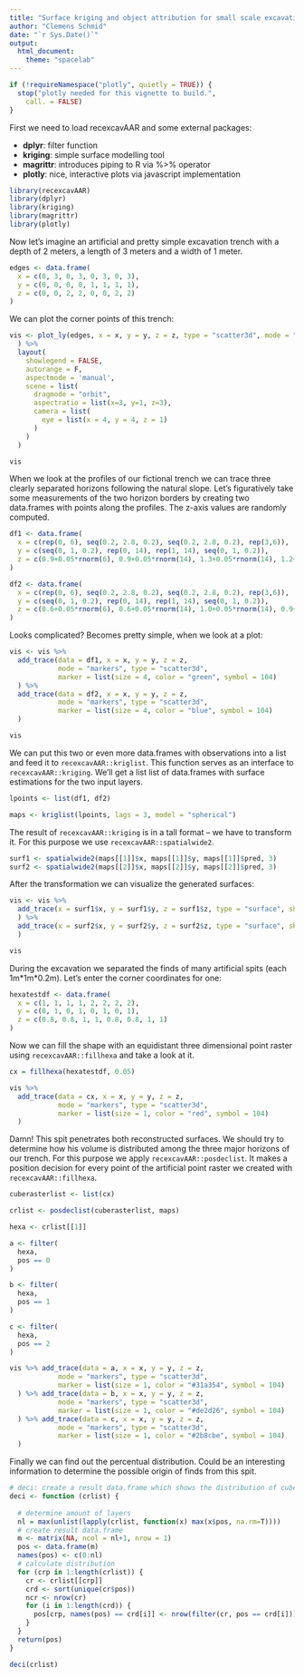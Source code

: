 ```yaml
---
title: "Surface kriging and object attribution for small scale excavations"
author: "Clemens Schmid"
date: "`r Sys.Date()`"
output:
  html_document:
    theme: "spacelab"
---
```


```r
if (!requireNamespace("plotly", quietly = TRUE)) {
  stop("plotly needed for this vignette to build.",
    call. = FALSE)
}
```

First we need to load recexcavAAR and some external packages:

- **dplyr**: filter function
- **kriging**: simple surface modelling tool
- **magrittr**: introduces piping to R via %>% operator
- **plotly**: nice, interactive plots via javascript implementation

```r
library(recexcavAAR)
library(dplyr)
library(kriging)
library(magrittr)
library(plotly)
```

Now let's imagine an artificial and pretty simple excavation trench with a depth of 2 meters, a length of 3 meters and a width of 1 meter. 

```r
edges <- data.frame(
  x = c(0, 3, 0, 3, 0, 3, 0, 3),
  y = c(0, 0, 0, 0, 1, 1, 1, 1),
  z = c(0, 0, 2, 2, 0, 0, 2, 2)
)
```

We can plot the corner points of this trench:

```r
vis <- plot_ly(edges, x = x, y = y, z = z, type = "scatter3d", mode = "markers"
  ) %>% 
  layout(
    showlegend = FALSE,
    autorange = F, 
    aspectmode = 'manual', 
    scene = list(
      dragmode = "orbit",
      aspectratio = list(x=3, y=1, z=3),
      camera = list(
        eye = list(x = 4, y = 4, z = 1) 
      )
    )
  )

vis
```

When we look at the profiles of our fictional trench we can trace three clearly separated horizons following the natural slope. Let's figuratively take some measurements of the two horizon borders by creating two data.frames with points along the profiles. The z-axis values are randomly computed.  

```r
df1 <- data.frame(
  x = c(rep(0, 6), seq(0.2, 2.8, 0.2), seq(0.2, 2.8, 0.2), rep(3,6)),
  y = c(seq(0, 1, 0.2), rep(0, 14), rep(1, 14), seq(0, 1, 0.2)), 
  z = c(0.9+0.05*rnorm(6), 0.9+0.05*rnorm(14), 1.3+0.05*rnorm(14), 1.2+0.05*rnorm(6))
)

df2 <- data.frame(
  x = c(rep(0, 6), seq(0.2, 2.8, 0.2), seq(0.2, 2.8, 0.2), rep(3,6)),
  y = c(seq(0, 1, 0.2), rep(0, 14), rep(1, 14), seq(0, 1, 0.2)),
  z = c(0.6+0.05*rnorm(6), 0.6+0.05*rnorm(14), 1.0+0.05*rnorm(14), 0.9+0.05*rnorm(6))
)
```

Looks complicated? Becomes pretty simple, when we look at a plot:

```r
vis <- vis %>%
  add_trace(data = df1, x = x, y = y, z = z, 
            mode = "markers", type = "scatter3d", 
            marker = list(size = 4, color = "green", symbol = 104)
  ) %>%
  add_trace(data = df2, x = x, y = y, z = z, 
            mode = "markers", type = "scatter3d", 
            marker = list(size = 4, color = "blue", symbol = 104)
  ) 

vis
```

We can put this two or even more data.frames with observations into a list and feed it to `recexcavAAR::kriglist`. This function serves as an interface to `recexcavAAR::kriging`. We'll get a list list of data.frames with surface estimations for the two input layers. 

```r
lpoints <- list(df1, df2)

maps <- kriglist(lpoints, lags = 3, model = "spherical")
```

The result of `recexcavAAR::kriging` is in a tall format -- we have to transform it. For this purpose we use `recexcavAAR::spatialwide2`.

```r
surf1 <- spatialwide2(maps[[1]]$x, maps[[1]]$y, maps[[1]]$pred, 3)
surf2 <- spatialwide2(maps[[2]]$x, maps[[2]]$y, maps[[2]]$pred, 3)
```

After the transformation we can visualize the generated surfaces:

```r
vis <- vis %>% 
  add_trace(x = surf1$x, y = surf1$y, z = surf1$z, type = "surface", showscale = FALSE
  ) %>%
  add_trace(x = surf2$x, y = surf2$y, z = surf2$z, type = "surface", showscale = FALSE
  ) 

vis
```

During the excavation we separated the finds of many artificial spits (each 1m\*1m\*0.2m). Let's enter the corner coordinates for one:

```r
hexatestdf <- data.frame(
  x = c(1, 1, 1, 1, 2, 2, 2, 2),
  y = c(0, 1, 0, 1, 0, 1, 0, 1),
  z = c(0.8, 0.8, 1, 1, 0.8, 0.8, 1, 1)
)
```

Now we can fill the shape with an equidistant three dimensional point raster using `recexcavAAR::fillhexa` and take a look at it.

```r
cx = fillhexa(hexatestdf, 0.05)
```

```r
vis %>% 
  add_trace(data = cx, x = x, y = y, z = z, 
            mode = "markers", type = "scatter3d", 
            marker = list(size = 1, color = "red", symbol = 104)
  )
```

Damn! This spit penetrates both reconstructed surfaces. We should try to determine how his volume is distributed among the three major horizons of our trench. For this purpose we apply `recexcavAAR::posdeclist`. It makes a position decision for every point of the artificial point raster we created with `recexcavAAR::fillhexa`.

```r
cuberasterlist <- list(cx)

crlist <- posdeclist(cuberasterlist, maps)

hexa <- crlist[[1]]

a <- filter(
  hexa,
  pos == 0
)

b <- filter(
  hexa,
  pos == 1
)

c <- filter(
  hexa,
  pos == 2
)

vis %>% add_trace(data = a, x = x, y = y, z = z, 
            mode = "markers", type = "scatter3d", 
            marker = list(size = 1, color = "#31a354", symbol = 104)
  ) %>% add_trace(data = b, x = x, y = y, z = z, 
            mode = "markers", type = "scatter3d", 
            marker = list(size = 1, color = "#de2d26", symbol = 104)
  ) %>% add_trace(data = c, x = x, y = y, z = z, 
            mode = "markers", type = "scatter3d", 
            marker = list(size = 1, color = "#2b8cbe", symbol = 104)
  )
```

Finally we can find out the percentual distribution. Could be an interesting information to determine the possible origin of finds from this spit.

```r
# deci: create a result data.frame which shows the distribution of cube points
deci <- function (crlist) {
  
  # determine amount of layers
  nl = max(unlist(lapply(crlist, function(x) max(x$pos, na.rm=T))))
  # create result data.frame
  m <- matrix(NA, ncol = nl+1, nrow = 1)
  pos <- data.frame(m)
  names(pos) <- c(0:nl)
  # calculate distribution
  for (crp in 1:length(crlist)) {
    cr <- crlist[[crp]]
    crd <- sort(unique(cr$pos))
    ncr <- nrow(cr)
    for (i in 1:length(crd)) {
      pos[crp, names(pos) == crd[i]] <- nrow(filter(cr, pos == crd[i]))/ncr*100
    }
  }
  return(pos)
}

deci(crlist)
```
